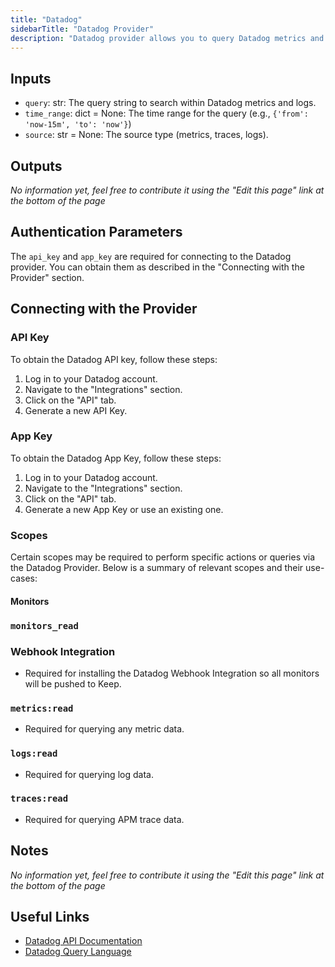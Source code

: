 ```yaml
---
title: "Datadog"
sidebarTitle: "Datadog Provider"
description: "Datadog provider allows you to query Datadog metrics and logs for monitoring and analytics."
---
```


## Inputs

- `query`: str: The query string to search within Datadog metrics and logs.
- `time_range`: dict = None: The time range for the query (e.g., `{'from': 'now-15m', 'to': 'now'}`)
- `source`: str = None: The source type (metrics, traces, logs).

## Outputs

_No information yet, feel free to contribute it using the "Edit this page" link at the bottom of the page_

## Authentication Parameters

The `api_key` and `app_key` are required for connecting to the Datadog provider. You can obtain them as described in the "Connecting with the Provider" section.

## Connecting with the Provider

### API Key

To obtain the Datadog API key, follow these steps:

1. Log in to your Datadog account.
2. Navigate to the "Integrations" section.
3. Click on the "API" tab.
4. Generate a new API Key.

### App Key

To obtain the Datadog App Key, follow these steps:

1. Log in to your Datadog account.
2. Navigate to the "Integrations" section.
3. Click on the "API" tab.
4. Generate a new App Key or use an existing one.

### Scopes
Certain scopes may be required to perform specific actions or queries via the Datadog Provider. Below is a summary of relevant scopes and their use-cases:

#### Monitors
### `monitors_read`


### Webhook Integration

- Required for installing the Datadog Webhook Integration so all monitors will be pushed to Keep.

####
### `metrics:read`

- Required for querying any metric data.

### `logs:read`

- Required for querying log data.

### `traces:read`

- Required for querying APM trace data.

## Notes

_No information yet, feel free to contribute it using the "Edit this page" link at the bottom of the page_

## Useful Links

- [Datadog API Documentation](https://docs.datadoghq.com/api/)
- [Datadog Query Language](https://docs.datadoghq.com/dashboards/querying/)
